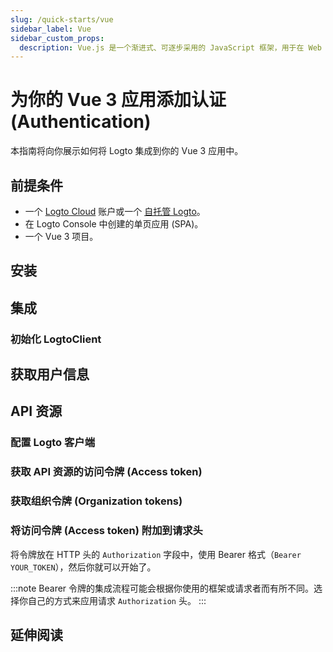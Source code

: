 ```yaml
---
slug: /quick-starts/vue
sidebar_label: Vue
sidebar_custom_props:
  description: Vue.js 是一个渐进式、可逐步采用的 JavaScript 框架，用于在 Web 上构建 UI。
---
```




# 为你的 Vue 3 应用添加认证 (Authentication)

本指南将向你展示如何将 Logto 集成到你的 Vue 3 应用中。

<GuideTip />

## 前提条件

- 一个 [Logto Cloud](https://cloud.logto.io) 账户或一个 [自托管 Logto](/introduction/set-up-logto-oss)。
- 在 Logto Console 中创建的单页应用 (SPA)。
- 一个 Vue 3 项目。

## 安装

<Installation />

## 集成

### 初始化 LogtoClient

<InitClient />

<ImplementSignInAndSignOut />

<Checkpoint />

## 获取用户信息

<GetUserInformation />

## API 资源

<ApiResourcesDescription />

### 配置 Logto 客户端

<ConfigApiResources />

### 获取 API 资源的访问令牌 (Access token)

<FetchAccessTokenForApiResources />

### 获取组织令牌 (Organization tokens)

<FetchOrganizationTokenForUser />

### 将访问令牌 (Access token) 附加到请求头

将令牌放在 HTTP 头的 `Authorization` 字段中，使用 Bearer 格式（`Bearer YOUR_TOKEN`），然后你就可以开始了。

:::note
Bearer 令牌的集成流程可能会根据你使用的框架或请求者而有所不同。选择你自己的方式来应用请求 `Authorization` 头。
:::

## 延伸阅读

<FurtherReadings />
